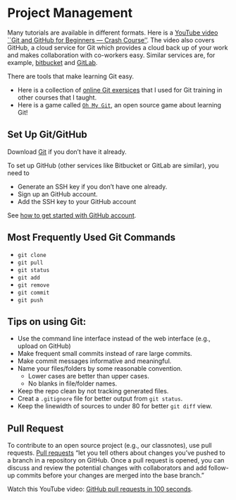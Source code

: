 # Project Management {#sec-git}

Many tutorials are available in different formats. Here is a [YouTube video
``Git and GitHub for Beginners --- Crash
Course''](https://www.youtube.com/watch?v=RGOj5yH7evk).
The video also covers GitHub, a cloud service for Git which provides a cloud
back up of your work and makes collaboration with co-workers easy. Similar
services are, for example, [bitbucket](bitbucket.org) and [GitLab](gitlab.com).


There are tools that make learning Git easy. 

+ Here is a collection of
  [online Git exersices](https://gitexercises.fracz.com)
  that I used for Git training in other courses that I taught.
+ Here is a game called [`Oh My Git`](https://ohmygit.org), an open
  source game about learning Git!



## Set Up Git/GitHub

Download [Git](https://git-scm.com/downloads) if you don't have it already.

To set up GitHub (other services like Bitbucket or GitLab are similar),
you need to

+ Generate an SSH key if you don't have one already.
+ Sign up an GitHub account.
+ Add the SSH key to your GitHub account

See [how to get started with GitHub account](https://docs.github.com/en/get-started/onboarding/getting-started-with-your-github-account).

## Most Frequently Used Git Commands

+ `git clone`
+ `git pull`
+ `git status`
+ `git add`
+ `git remove`
+ `git commit`
+ `git push`

## Tips on using Git:

+ Use the command line interface instead of the web interface 
  (e.g., upload on GitHub)
+ Make frequent small commits instead of rare large commits.
+ Make commit messages informative and meaningful.
+ Name your files/folders by some reasonable convention. 
    - Lower cases are better than upper cases.
    - No blanks in file/folder names.
+ Keep the repo clean by not tracking generated files.
+ Creat a `.gitignore` file for better output from `git status`.
+ Keep the linewidth of sources to under 80 for better `git diff` view.


## Pull Request
To contribute to an open source project (e.g., our classnotes), use pull
requests. [Pull requests](https://docs.github.com/en/pull-requests/collaborating-with-pull-requests/proposing-changes-to-your-work-with-pull-requests/about-pull-requests)
"let you tell others about changes you've pushed to a branch in a repository on
GitHub. Once a pull request is opened, you can discuss and review the potential
changes with collaborators and add follow-up commits before your changes are
merged into the base branch."

Watch this YouTube video: [GitHub pull requests in 100 seconds](https://youtu.be/8lGpZkjnkt4).
